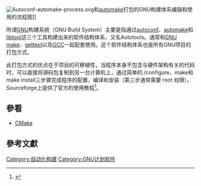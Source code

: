{{NoteTA|G1=IT}}
[[File:Autoconf-automake-process.svg|thumb]]和[[automake|automake]]打包的GNU构建体系编辑和使用的流程图]]

所谓[[GNU|GNU]]构建系统（GNU Build System）主要是指通过[[autoconf|autoconf]]、[[automake|automake]]和[[libtool|libtool]]这三个工具构建出来的软件结构体系，又名Autotools。通常和[[GNU_make|GNU make]]、[[gettext|gettext]]以及[[GCC|GCC]]一起配套使用。这个软件结构体系也是所有GNU项目的打包方式。

此打包方式的优点在于项目的可移植性，当程序本身不包含与硬件架构有关的代码时，可以直接将源码包复制到另一台计算机上，通过简单的./configure、make和make install三步骤完成程序的配置，编译和安装（第三步通常需要 root 权限）。Sourceforge上提供了官方的使用教程<ref>{{cite web |url=http://autotoolset.sourceforge.net/tutorial.html |title=官方的使用教程 |language=en |accessdate=2011-09-04 |archive-date=2010-12-01 |archive-url=https://web.archive.org/web/20101201015903/http://autotoolset.sourceforge.net/tutorial.html |dead-url=no }}</ref>。

==參看==
*[[CMake|CMake]]

==參考文獻==
{{reflist}}

{{GNU}}

{{编程语言小作品}}
[[Category:自动化构建|Category:自动化构建]]
[[Category:GNU计划软件|Category:GNU计划软件]]